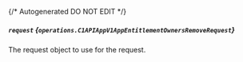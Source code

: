 {/* Autogenerated DO NOT EDIT  */}

##### `request` *{`operations.C1APIAppV1AppEntitlementOwnersRemoveRequest`}*
The request object to use for the request.
<Collapsible>
    <C1APIAppV1AppEntitlementOwnersRemoveRequest/>
</Collapsible>


